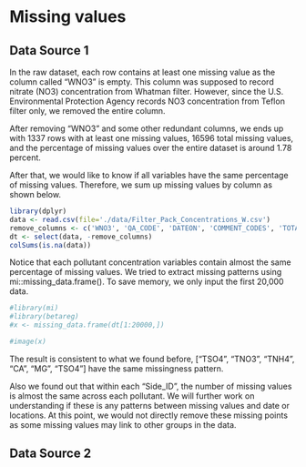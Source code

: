 # Missing values
## Data Source 1


In the raw dataset, each row contains at least one missing value as the column called “WNO3” is empty. This column was supposed to record nitrate (NO3) concentration from Whatman filter. However, since the U.S. Environmental Protection Agency records NO3 concentration from Teflon filter only, we removed the entire column. 

After removing “WNO3” and some other redundant columns, we ends up with 1337 rows with at least one missing values, 16596 total missing values, and the percentage of missing values over the entire dataset is around 1.78 percent. 

After that, we would like to know if all variables have the same percentage of missing values. Therefore, we sum up missing values by column as shown below. 

```r
library(dplyr)
data <- read.csv(file='./data/Filter_Pack_Concentrations_W.csv')
remove_columns <- c('WNO3', 'QA_CODE', 'DATEON', 'COMMENT_CODES', 'TOTAL_NO3', 'UPDATE_DATE')
dt <- select(data, -remove_columns)
colSums(is.na(data))
```

Notice that each pollutant concentration variables contain almost the same percentage of missing values. We tried to extract missing patterns using mi::missing_data.frame(). To save memory, we only input the first 20,000 data. 
```r
#library(mi)
#library(betareg)
#x <- missing_data.frame(dt[1:20000,])
```

```r
#image(x)
```

The result is consistent to what we found before, ["TSO4", "TNO3", "TNH4", "CA", "MG", "TSO4"] have the same missingness pattern. 

Also we found out that within each "Side_ID", the number of missing values is almost the same across each pollutant. We will further work on understanding if these is any patterns between missing values and date or locations. At this point, we would not directly remove these missing points as some missing values may link to other groups in the data. 

## Data Source 2